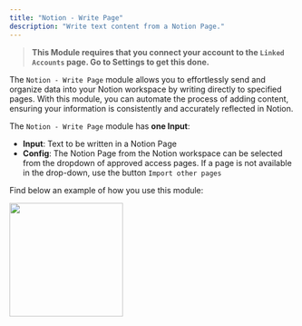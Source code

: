 ```yaml
---
title: "Notion - Write Page"
description: "Write text content from a Notion Page."
---
```


> **This Module requires that you connect your account to the `Linked Accounts` page. Go to Settings to get this done.**

The `Notion - Write Page` module allows you to effortlessly send and organize data into your Notion workspace by writing directly to specified pages. With this module, you can automate the process of adding content, ensuring your information is consistently and accurately reflected in Notion.

The `Notion - Write Page` module has **one Input**:

- **Input**: Text to be written in a Notion Page
- **Config**: The Notion Page from the Notion workspace can be selected from the dropdown of approved access pages. If a page is not available in the drop-down, use the button `Import other pages`

Find below an example of how you use this module:

<img height="200" src="/images/NReadPage.png" />
